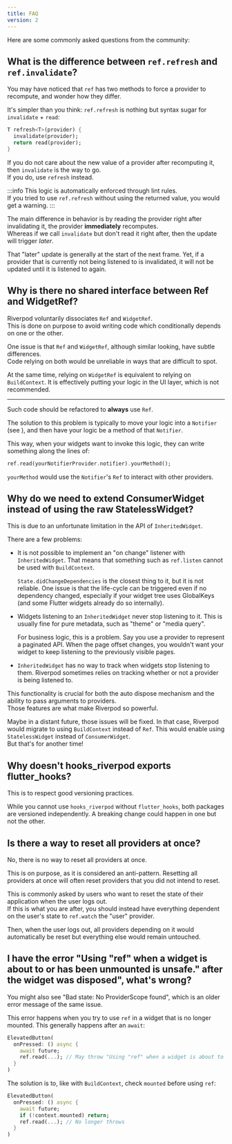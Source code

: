 ```yaml
---
title: FAQ
version: 2
---
```



Here are some commonly asked questions from the community:

## What is the difference between `ref.refresh` and `ref.invalidate`?

You may have noticed that `ref` has two methods to force a provider to recompute,
and wonder how they differ.

It's simpler than you think: `ref.refresh` is nothing but syntax sugar for
`invalidate` + `read`:

```dart
T refresh<T>(provider) {
  invalidate(provider);
  return read(provider);
}
```

If you do not care about the new value of a provider after recomputing it,
then `invalidate` is the way to go.  
If you do, use `refresh` instead.

:::info
This logic is automatically enforced through lint rules.  
If you tried to use `ref.refresh` without using the returned value,
you would get a warning.
:::

The main difference in behavior is by reading the provider right
after invalidating it, the provider **immediately** recomputes.  
Whereas if we call `invalidate` but don't read it right after,
then the update will trigger _later_.

That "later" update is generally at the start of the next frame.
Yet, if a provider that is currently not being listened to is invalidated, 
it will not be updated until it is listened to again.

## Why is there no shared interface between Ref and WidgetRef?

Riverpod voluntarily dissociates `Ref` and `WidgetRef`.  
This is done on purpose to avoid writing code which conditionally
depends on one or the other.

One issue is that `Ref` and `WidgetRef`, although similar looking,
have subtle differences.  
Code relying on both would be unreliable in ways that are difficult to spot.

At the same time, relying on `WidgetRef` is equivalent to relying on `BuildContext`.
It is effectively putting your logic in the UI layer, which is not recommended.

---

Such code should be refactored to **always** use `Ref`.

The solution to this problem is typically to move your logic
into a `Notifier` (see <Link documentID="essentials/side_effects" />), 
and then have your logic be a method of that `Notifier`.

This way, when your widgets want to invoke this logic, they can
write something along the lines of:

```dart
ref.read(yourNotifierProvider.notifier).yourMethod();
```

`yourMethod` would use the `Notifier`'s `Ref` to interact with other providers.

## Why do we need to extend ConsumerWidget instead of using the raw StatelessWidget?

This is due to an unfortunate limitation in the API of `InheritedWidget`.

There are a few problems:

- It is not possible to implement an "on change" listener with `InheritedWidget`.
  That means that something such as `ref.listen` cannot be used with `BuildContext`.

  `State.didChangeDependencies` is the closest thing to it, but it is not reliable.
  One issue is that the life-cycle can be triggered even if no dependency changed,
  especially if your widget tree uses GlobalKeys (and some Flutter widgets already do so internally).

- Widgets listening to an `InheritedWidget` never stop listening to it.
  This is usually fine for pure metadata, such as "theme" or "media query".

  For business logic, this is a problem.
  Say you use a provider to represent a paginated API.
  When the page offset changes, you wouldn't want your widget to keep listening
  to the previously visible pages.

- `InheritedWidget` has no way to track when widgets stop listening to them.
  Riverpod sometimes relies on tracking whether or not a provider is being listened to.

This functionality is crucial for both the auto dispose mechanism and the ability to
pass arguments to providers.  
Those features are what make Riverpod so powerful.

Maybe in a distant future, those issues will be fixed. In that case,
Riverpod would migrate to using `BuildContext` instead of `Ref`.
This would enable using `StatelessWidget` instead of `ConsumerWidget`.  
But that's for another time!

## Why doesn't hooks_riverpod exports flutter_hooks?

This is to respect good versioning practices.

While you cannot use `hooks_riverpod` without `flutter_hooks`,
both packages are versioned independently. A breaking change could happen
in one but not the other.

## Is there a way to reset all providers at once?

No, there is no way to reset all providers at once.

This is on purpose, as it is considered an anti-pattern. Resetting all providers
at once will often reset providers that you did not intend to reset.

This is commonly asked by users who want to reset the state of their application
when the user logs out.  
If this is what you are after, you should instead have everything dependent on the
user's state to `ref.watch` the "user" provider.

Then, when the user logs out, all providers depending on it would automatically
be reset but everything else would remain untouched.

## I have the error "Using "ref" when a widget is about to or has been unmounted is unsafe." after the widget was disposed", what's wrong?

You might also see "Bad state: No ProviderScope found", which is an older
error message of the same issue.

This error happens when you try to use `ref` in a widget that is no longer
mounted. This generally happens after an `await`:

```dart
ElevatedButton(
  onPressed: () async {
    await future;
    ref.read(...); // May throw "Using "ref" when a widget is about to or has been unmounted is unsafe."
  }
)
```

The solution is to, like with `BuildContext`, check `mounted` before using `ref`:

```dart
ElevatedButton(
  onPressed: () async {
    await future;
    if (!context.mounted) return;
    ref.read(...); // No longer throws
  }
)
```
